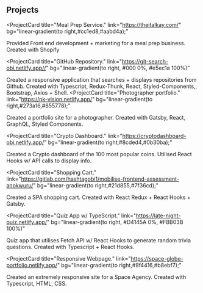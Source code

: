 ## Projects

<ProjectCard
  title="Meal Prep Service."
  link="https://theitalkay.com/"
  bg="linear-gradient(to right,#cc1ed8,#aabd4a);"
>
  Provided Front end development + marketing for a meal prep business. Created
  with Shopify
</ProjectCard>

<ProjectCard
  title="GitHub Repository."
  link="https://git-search-obi.netlify.app//"
  bg="linear-gradient(to right, #000 0%, #e5ec1a 100%)"
>
  Created a responsive application that searches + displays repositories from
  Github. Created with Typescript, Redux-Thunk, React, Styled-Components,,
  Bootstrap, Axios + Shell.
</ProjectCard>
<ProjectCard
  title="Photographer portfolio."
  link="https://nk-vision.netlify.app/"
  bg="linear-gradient(to right,#273a16,#855778);"
>
  Created a portfolio site for a photographer. Created with Gatsby, React,
  GraphQL, Styled Components.
</ProjectCard>

<ProjectCard
  title="Crypto Dashboard."
  link="https://cryptodashboard-obi.netlify.app/"
  bg="linear-gradient(to right,#8cded4,#0b30ba);"
>
  Created a Crypto dashboard of the 100 most popular coins. Utilised React Hooks
  w/ API calls to display info.
</ProjectCard>

<ProjectCard
  title="Shopping Cart."
  link="https://gitlab.com/hashtagobi1/mobilise-frontend-assessment-anokwuru/"
  bg="linear-gradient(to right,#21d855,#7f36cd);"
>
  Created a SPA shopping cart. Created with React Redux + React Hooks + Gatsby.
</ProjectCard>

<ProjectCard
  title="Quiz App w/ TypeScript."
  link="https://late-night-quiz.netlify.app/"
  bg="linear-gradient(to right, #D4145A 0%, #FBB03B 100%)"
>
  Quiz app that utilises Fetch API w/ React Hooks to generate random trivia
  questions. Created with Typescript + React Hooks.
</ProjectCard>

<ProjectCard
  title="Responsive Webpage."
  link="https://space-globe-portfolio.netlify.app/"
  bg="linear-gradient(to right,#8f4416,#b8ebf7);"
>
  Created an extremely responsive site for a Space Agency. Created with
  Typescript, HTML, CSS.
</ProjectCard>

